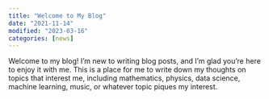 ```yaml
---
title: "Welcome to My Blog"
date: "2021-11-14"
modified: "2023-03-16"
categories: [news]
---
```


Welcome to my blog! I'm new to writing blog posts, and I'm glad you're here to
enjoy it with me.  This is a place for me to write down my thoughts on topics
that interest me, including mathematics, physics, data science, machine
learning, music, or whatever topic piques my interest.
